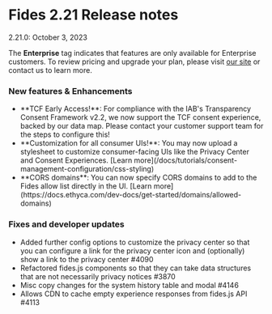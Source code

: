 
# Fides 2.21 Release notes
2.21.0: October 3, 2023

<Callout emoji="" type="info">The **Enterprise** tag indicates that features are only available for Enterprise customers. To review pricing and upgrade your plan, please visit [our site](https://ethyca.com/pricing) or contact us to learn more. </Callout>


### New features & Enhancements 
- <div class="enterprise"/> **TCF Early Access!**: For compliance with the IAB's Transparency Consent Framework v2.2, we now support the TCF consent experience, backed by our data map. Please contact your customer support team for the steps to configure this!
- <div class="enterprise"/> **Customization for all consumer UIs!**: You may now upload a stylesheet to customize consumer-facing UIs like the Privacy Center and Consent Experiences. [Learn more](/docs/tutorials/consent-management-configuration/css-styling)
- <div class="enterprise"/> **CORS domains**: You can now specify CORS domains to add to the Fides allow list directly in the UI. [Learn more](https://docs.ethyca.com/dev-docs/get-started/domains/allowed-domains)


### Fixes and developer updates 
- Added further config options to customize the privacy center so that you can configure a link for the privacy center icon and (optionally) show a link to the privacy center #4090
- Refactored fides.js components so that they can take data structures that are not necessarily privacy notices #3870
- Misc copy changes for the system history table and modal #4146
- Allows CDN to cache empty experience responses from fides.js API #4113

